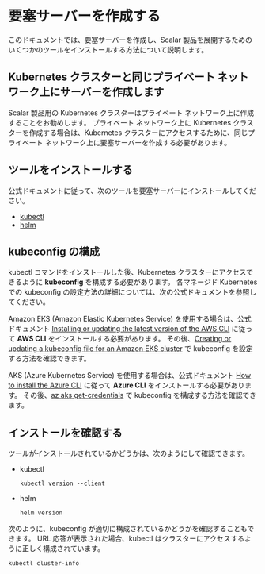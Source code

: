 # 要塞サーバーを作成する


<TranslationBanner />

このドキュメントでは、要塞サーバーを作成し、Scalar 製品を展開するためのいくつかのツールをインストールする方法について説明します。

## Kubernetes クラスターと同じプライベート ネットワーク上にサーバーを作成します

Scalar 製品用の Kubernetes クラスターはプライベート ネットワーク上に作成することをお勧めします。 プライベート ネットワーク上に Kubernetes クラスターを作成する場合は、Kubernetes クラスターにアクセスするために、同じプライベート ネットワーク上に要塞サーバーを作成する必要があります。

## ツールをインストールする

公式ドキュメントに従って、次のツールを要塞サーバーにインストールしてください。

* [kubectl](https://kubernetes.io/docs/tasks/tools/#kubectl)
* [helm](https://helm.sh/docs/intro/install/)

## kubeconfig の構成

kubectl コマンドをインストールした後、Kubernetes クラスターにアクセスできるように **kubeconfig** を構成する必要があります。 各マネージド Kubernetes での kubeconfig の設定方法の詳細については、次の公式ドキュメントを参照してください。

Amazon EKS (Amazon Elastic Kubernetes Service) を使用する場合は、公式ドキュメント [Installing or updating the latest version of the AWS CLI](https://docs.aws.amazon.com/cli/latest/userguide/getting-started-install.html) に従って **AWS CLI** をインストールする必要があります。 その後、[Creating or updating a kubeconfig file for an Amazon EKS cluster](https://docs.aws.amazon.com/eks/latest/userguide/create-kubeconfig.html) で kubeconfig を設定する方法を確認できます。

AKS (Azure Kubernetes Service) を使用する場合は、公式ドキュメント [How to install the Azure CLI](https://learn.microsoft.com/en-us/cli/azure/install-azure-cli) に従って **Azure CLI** をインストールする必要があります。 その後、[az aks get-credentials](https://learn.microsoft.com/en-us/cli/azure/aks?view=azure-cli-latest#az-aks-get-credentials) で kubeconfig を構成する方法を確認できます。

## インストールを確認する

ツールがインストールされているかどうかは、次のようにして確認できます。

* kubectl
  ```console
  kubectl version --client
  ```
* helm
  ```console
  helm version
  ```

次のように、kubeconfig が適切に構成されているかどうかを確認することもできます。 URL 応答が表示された場合、kubectl はクラスターにアクセスするように正しく構成されています。
```console
kubectl cluster-info
```
